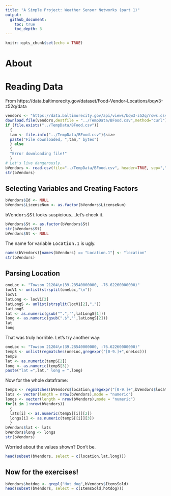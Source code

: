 ```yaml
---
title: "A Simple Project: Weather Sensor Networks (part 1)"
output:   
  github_document:
    toc: true
    toc_depth: 3
---
```


```r
knitr::opts_chunk$set(echo = TRUE)
```

# About

# Reading Data

From https://data.baltimorecity.gov/dataset/Food-Vendor-Locations/bqw3-z52q/data

```r
vendors <- "https://data.baltimorecity.gov/api/views/bqw3-z52q/rows.csv?accessType=DOWNLOAD"
download.file(vendors,destfile = "../TempData/BFood.csv",method="curl")
if (file.exists("../TempData/BFood.csv"))
  {
  tam <- file.info("../TempData/BFood.csv")$size
  paste("File downloaded, ",tam," bytes")
  } else
  {
  "Error downloading file!"
  }
# Let's live dangerously.
bVendors <- read.csv(file="../TempData/BFood.csv", header=TRUE, sep=",", stringsAsFactors=FALSE)
str(bVendors)
```

## Selecting Variables and Creating Factors

```r
bVendors$Id <- NULL
bVendors$LicenseNum <- as.factor(bVendors$LicenseNum)
```
<tt>bVendors$St</tt> looks suspicious....let's check it.

```r
bVendors$St <- as.factor(bVendors$St)
str(bVendors$St)
bVendors$St <- NULL
```

The name for variable <tt>Location.1</tt> is ugly.

```r
names(bVendors)[names(bVendors) == "Location.1"] <- "location"
str(bVendors)
```

## Parsing Location

```r
oneLoc <- "Towson 21204\n(39.28540000000, -76.62260000000)"
locV1 <- unlist(strsplit(oneLoc,"\n"))
locV1
latLong <- locV1[2]
latLongS <- unlist(strsplit(locV1[2],","))
latLongS
lat <- as.numeric(gsub("^.",'',latLongS[1]))
long <- as.numeric(gsub(".$",'',latLongS[2]))
lat
long
```

That was truly horrible. Let's try another way:
```r
oneLoc <- "Towson 21204\n(39.28540000000, -76.62260000000)"
tempS <- unlist(regmatches(oneLoc,gregexpr("[0-9.]+",oneLoc)))
tempS
lat <- as.numeric(tempS[2])
long <- as.numeric(tempS[3])
paste("lat =",lat," long = ",long)
```

Now for the whole dataframe:
```r
tempS <- regmatches(bVendors$location,gregexpr("[0-9.]+",bVendors$location))
lats <- vector(length = nrow(bVendors),mode = "numeric")
longs <- vector(length = nrow(bVendors),mode = "numeric")
for(i in 1:nrow(bVendors)) 
  {
  lats[i] <- as.numeric(tempS[[i]][2])
  longs[i] <- as.numeric(tempS[[i]][3])
  }
bVendors$lat <- lats
bVendors$long <- longs
str(bVendors)
```
Worried about the values shown? Don't be.
```r
head(subset(bVendors, select = c(location,lat,long)))
```

## Now for the exercises!

```r
bVendors$hotdog <- grepl("Hot dog",bVendors$ItemsSold)
head(subset(bVendors, select = c(ItemsSold,hotdog)))
```


